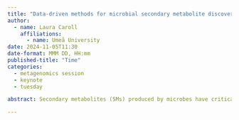 ```yaml
---
title: "Data-driven methods for microbial secondary metabolite discovery"
author: 
  - name: Laura Caroll
    affiliations:
      - name: Umeå University
date: 2024-11-05T11:30
date-format: MMM DD, HH:mm
published-title: "Time"
categories:
  - metagenomics session
  - keynote
  - tuesday

abstract: Secondary metabolites (SMs) produced by microbes have critically important roles in human health. While some microbial SMs can be leveraged as essential therapeutics (e.g., antimicrobials, anticancer agents), others have negative impacts on host health (e.g., toxins, carcinogens, pathogen virulence factors). A large proportion of the enzymatic pathways responsible for microbial SM production are encoded by physically clustered groups of genes called biosynthetic gene clusters (BGCs). (Meta)genomic data derived from microbes thus offers tremendous potential as a reservoir for novel BGCs associated with novel SMs. Here, we discuss recent advances in (meta)genome mining approaches for BGC discovery, with an emphasis on rapid computational methods, which allow us to gain insights into the biosynthetic potential of microbial isolates and communities at unprecedented scales.

---
```

